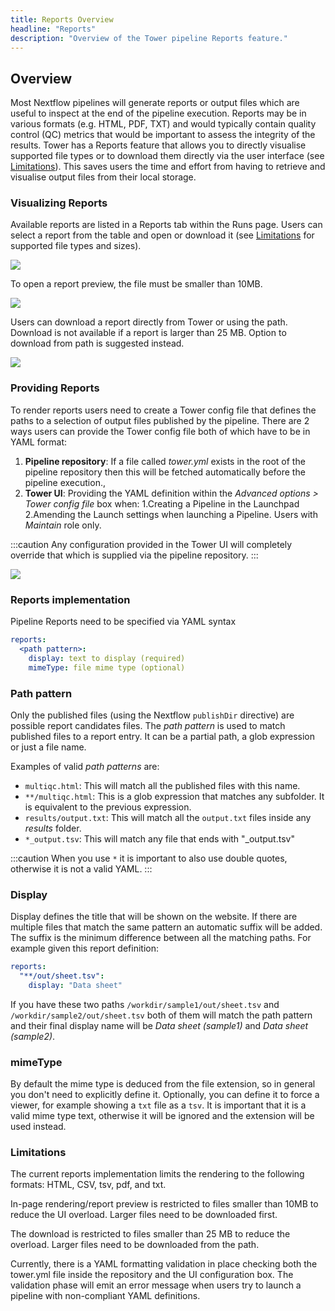 ```yaml
---
title: Reports Overview
headline: "Reports"
description: "Overview of the Tower pipeline Reports feature."
---
```


## Overview

Most Nextflow pipelines will generate reports or output files which are useful to inspect at the end of the pipeline execution. Reports may be in various formats (e.g. HTML, PDF, TXT) and would typically contain quality control (QC) metrics that would be important to assess the integrity of the results. Tower has a Reports feature that allows you to directly visualise supported file types or to download them directly via the user interface (see [Limitations](#limitations)). This saves users the time and effort from having to retrieve and visualise output files from their local storage.

### Visualizing Reports

Available reports are listed in a Reports tab within the Runs page. Users can select a report from the table and open or download it (see [Limitations](#limitations) for supported file types and sizes).

![](./_images/reports_index.png)

To open a report preview, the file must be smaller than 10MB.

![](./_images/reports_rendering.png)

Users can download a report directly from Tower or using the path. Download is not available if a report is larger than 25 MB. Option to download from path is suggested instead.

![](./_images/reports_download.png)

### Providing Reports

To render reports users need to create a Tower config file that defines the paths to a selection of output files published by the pipeline. There are 2 ways users can provide the Tower config file both of which have to be in YAML format:

1. **Pipeline repository**: If a file called _tower.yml_ exists in the root of the pipeline repository then this will be fetched automatically before the pipeline execution.,
2. **Tower UI**: Providing the YAML definition within the _Advanced options > Tower config file_ box when:
   1.Creating a Pipeline in the Launchpad
   2.Amending the Launch settings when launching a Pipeline. Users with _Maintain_ role only.

:::caution
Any configuration provided in the Tower UI will completely override that which is supplied via the pipeline repository.
:::

![](./_images/reports_config_box.png)

### Reports implementation

Pipeline Reports need to be specified via YAML syntax

```yaml
reports:
  <path pattern>:
    display: text to display (required)
    mimeType: file mime type (optional)
```

### Path pattern

Only the published files (using the Nextflow `publishDir` directive) are possible report candidates files. The _path pattern_ is used to match published files to a report entry. It can be a partial path, a glob expression or just a file name.

Examples of valid _path patterns_ are:

- `multiqc.html`: This will match all the published files with this name.
- `**/multiqc.html`: This is a glob expression that matches any subfolder. It is equivalent to the previous expression.
- `results/output.txt`: This will match all the `output.txt` files inside any _results_ folder.
- `*_output.tsv`: This will match any file that ends with "\_output.tsv"

:::caution
When you use `*` it is important to also use double quotes, otherwise it is not a valid YAML.
:::

### Display

Display defines the title that will be shown on the website. If there are multiple files that match the same pattern an automatic suffix will be added.
The suffix is the minimum difference between all the matching paths. For example given this report definition:

```yaml
reports:
  "**/out/sheet.tsv":
    display: "Data sheet"
```

If you have these two paths `/workdir/sample1/out/sheet.tsv` and `/workdir/sample2/out/sheet.tsv` both of them will match the path pattern and their final display name will be _Data sheet (sample1)_ and _Data sheet (sample2)_.

### mimeType

By default the mime type is deduced from the file extension, so in general you don't need to explicitly define it. Optionally, you can define it to force a viewer, for example showing a `txt` file as a `tsv`. It is important that it is a valid mime type text, otherwise it will be ignored and the extension will be used instead.

### Limitations

The current reports implementation limits the rendering to the following formats: HTML, CSV, tsv, pdf, and txt.

In-page rendering/report preview is restricted to files smaller than 10MB to reduce the UI overload. Larger files need to be downloaded first.

The download is restricted to files smaller than 25 MB to reduce the overload. Larger files need to be downloaded from the path.

Currently, there is a YAML formatting validation in place checking both the tower.yml file inside the repository and the UI configuration box. The validation phase will emit an error message when users try to launch a pipeline with non-compliant YAML definitions.
